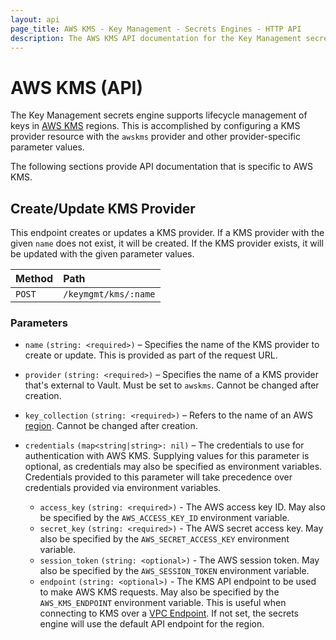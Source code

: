 ```yaml
---
layout: api
page_title: AWS KMS - Key Management - Secrets Engines - HTTP API
description: The AWS KMS API documentation for the Key Management secrets engine.
---
```


# AWS KMS (API)

The Key Management secrets engine supports lifecycle management of keys in [AWS KMS](https://aws.amazon.com/kms/)
regions. This is accomplished by configuring a KMS provider resource with the `awskms` provider and
other provider-specific parameter values.

The following sections provide API documentation that is specific to AWS KMS.

## Create/Update KMS Provider

This endpoint creates or updates a KMS provider. If a KMS provider with the given `name`
does not exist, it will be created. If the KMS provider exists, it will be updated with
the given parameter values.

| Method | Path                 |
| :----- | :------------------- |
| `POST` | `/keymgmt/kms/:name` |

### Parameters

- `name` `(string: <required>)` – Specifies the name of the KMS provider to create or update.
  This is provided as part of the request URL.

- `provider` `(string: <required>)` – Specifies the name of a KMS provider that's external to
  Vault. Must be set to `awskms`. Cannot be changed after creation.

- `key_collection` `(string: <required>)` – Refers to the name of an AWS
  [region](https://aws.amazon.com/about-aws/global-infrastructure/regions_az/?p=ngi&loc=2).
  Cannot be changed after creation.

- `credentials` `(map<string|string>: nil)` – The credentials to use for authentication with
  AWS KMS. Supplying values for this parameter is optional, as credentials may also be specified
  as environment variables. Credentials provided to this parameter will take precedence over
  credentials provided via environment variables.

  - `access_key` `(string: <required>)` - The AWS access key ID. May also be specified
    by the `AWS_ACCESS_KEY_ID` environment variable.
  - `secret_key` `(string: <required>)` - The AWS secret access key. May also be specified
    by the `AWS_SECRET_ACCESS_KEY` environment variable.
  - `session_token` `(string: <optional>)` - The AWS session token. May also be specified
    by the `AWS_SESSION_TOKEN` environment variable.
  - `endpoint` `(string: <optional>)` - The KMS API endpoint to be used to make AWS KMS
    requests. May also be specified by the `AWS_KMS_ENDPOINT` environment variable. This
    is useful when connecting to KMS over a [VPC Endpoint](https://docs.aws.amazon.com/kms/latest/developerguide/kms-vpc-endpoint.html).
    If not set, the secrets engine will use the default API endpoint for the region.
